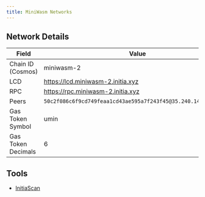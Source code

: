 ```yaml
---
title: MiniWasm Networks
---
```


<Tabs>
<Tab title="Testnet (miniwasm-2)">

## Network Details

| Field             | Value                                   |
|-------------------|-----------------------------------------|
| Chain ID (Cosmos) | miniwasm-2                               |
| LCD               | https://lcd.miniwasm-2.initia.xyz        |
| RPC               | https://rpc.miniwasm-2.initia.xyz        |
| Peers             | `50c2f086c6f9cd749feaa1cd43ae595a7f243f45@35.240.141.79:26656`|
| Gas Token Symbol  | umin |
| Gas Token Decimals | 6 |

## Tools

- [InitiaScan](https://scan.initiation-2.initia.xyz/miniwasm-2)

</Tab>
</Tabs>